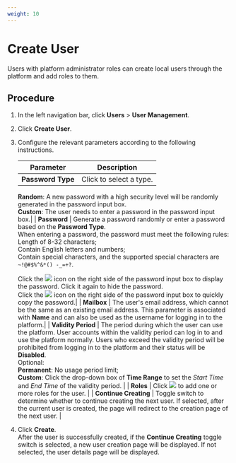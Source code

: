 ```yaml
---
weight: 10
---
```


# Create User

Users with platform administrator roles can create local users through the platform and add roles to them.

## Procedure

1. In the left navigation bar, click **Users** > **User Management**.

3. Click **Create User**.

4. Configure the relevant parameters according to the following instructions.

    |   Parameter |    Description     |
    | ------ | -------- |
    |  **Password Type**   |  Click to select a type.  
    **Random**: A new password with a high security level will be randomly generated in the password input box.  
    **Custom**: The user needs to enter a password in the password input box.|
    |  **Password**   |  Generate a password randomly or enter a password based on the **Password Type**.  
    When entering a password, the password must meet the following rules:  
    Length of 8-32 characters;  
    Contain English letters and numbers;  
    Contain special characters, and the supported special characters are `~!@#$%^&*() -_=+?`.  
    
    Click the ![](/en/img/00eyeclosee.png) icon on the right side of the password input box to display the password. Click it again to hide the password.  
    Click the ![](/en/img/00copy.png) icon on the right side of the password input box to quickly copy the password.|
    |  **Mailbox**   |   The user's email address, which cannot be the same as an existing email address. This parameter is associated with **Name** and can also be used as the username for logging in to the platform.|
    |  **Validity Period**   |  The period during which the user can use the platform. User accounts within the validity period can log in to and use the platform normally. Users who exceed the validity period will be prohibited from logging in to the platform and their status will be **Disabled**.  
    Optional:  
    **Permanent**: No usage period limit;  
    **Custom**: Click the drop-down box of **Time Range** to set the *Start Time* and *End Time* of the validity period. |
    |  **Roles**   |  Click ![](/en/img/00add.png) to add one or more roles for the user.  |
    |  **Continue Creating**   |  Toggle switch to determine whether to continue creating the next user. If selected, after the current user is created, the page will redirect to the creation page of the next user. |
    
4. Click **Create**.  
After the user is successfully created, if the **Continue Creating** toggle switch is selected, a new user creation page will be displayed. If not selected, the user details page will be displayed.